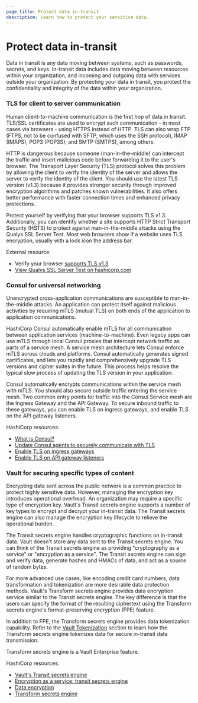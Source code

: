 ```yaml
---
page_title: Protect data in-transit
description: Learn how to protect your sensitive data.
---
```


# Protect data in-transit

Data in transit is any data moving between systems, such as passwords, secrets, and keys.
In-transit data includes data moving between resources within your organization, and incoming
and outgoing data with services outside your organization. By protecting your data in transit,
you protect the confidentiality and integrity of the data within your organization.

### TLS for client to server communication

Human client-to-machine communication is the first hop of data in transit.
TLS/SSL certificates are used to encrypt such communication - in most cases via browsers -  using HTTPS instead of HTTP.
TLS can also wrap FTP (FTPS, not to be confused with SFTP, which uses the SSH protocol), IMAP (IMAPS), POP3 (POP3S),
and SMTP (SMTPS), among others.

HTTP is dangerous because someone (man-in-the-middle) can intercept the traffic and insert malicious code before forwarding
it to the user's browser. The Transport Layer Security (TLS) protocol solves this problem by allowing the client to verify the identity of the server and allows the server to verify the identity of the client. You should use the latest TLS version (v1.3) because it provides stronger security through improved encryption algorithms and patches known vulnerabilities. It also offers better performance with faster connection times and enhanced privacy protections.

Protect yourself by verifying that your browser supports TLS v1.3.
Additionally, you can identify whether a site supports HTTP Strict Transport Security (HSTS)
to protect against man-in-the-middle attacks using the Qualys SSL Server Test.
Most web browsers show if a website uses TLS encryption, usually with a lock icon  the address bar.

External resource:
- Verify your browser [supports TLS v1.3](https://caniuse.com/tls1-3)
- [View Qualys SSL Server Test on hashicorp.com](https://www.ssllabs.com/analyze.html?d=hashicorp.com&latest)


### Consul for universal networking

Unencrypted cross-application communications are susceptible to man-in-the-middle attacks.
An application can protect itself against malicious activities by requiring mTLS (mutual TLS) on both ends
of the application to application communications.

HashiCorp Consul automatically enable mTLS for all communication between application
services (machine-to-machine). Even legacy apps can use mTLS through local Consul proxies that intercept network traffic
as parts of a service mesh. A service mesh architecture lets Consul enforce mTLS across clouds and platforms.
Consul automatically generates signed certificates, and lets you rapidly and comprehensively upgrade TLS versions
and cipher suites in the future. This process helps resolve the
typical slow process of updating the TLS version in your application.

Consul automatically encrypts communications within the service mesh with mTLS. You should also secure outside traffic entering the service mesh.
Two common entry points for traffic into the Consul Service mesh are the Ingress Gateway and the API Gateway.
To secure inbound traffic to these gateways, you can enable
TLS on ingress gateways,
and enable TLS on the API gateway listeners.

HashiCorp resources:
- [What is Consul?](/consul/docs/intro)
- [Update Consul agents to securely communicate with TLS](/consul/tutorials/archive/tls-encryption-secure-existing-datacenter)
- [Enable TLS on ingress gateways](/consul/docs/north-south/ingress-gateway#custom-tls-certificates-via-secret-discovery-service-sds)
- [Enable TLS on API gateway listeners](/consul/docs/api-gateway/configuration/gateway#listeners-tls)


### Vault for securing specific types of content

Encrypting data sent across the public network is a common practice to protect highly sensitive data.
However, managing the encryption key introduces operational overhead.
An organization may require a specific type of encryption key.
Vault's Transit secrets engine supports a number of key
types to encrypt and decrypt your in-transit data. The Transit secrets engine can also manage the encryption key lifecycle to relieve the operational burden.

The Transit secrets engine handles cryptographic functions on in-transit data.
Vault doesn't store any data sent to the Transit secrets engine. You can think of the Transit secrets engine as providing "cryptography as a service" or
"encryption as a service". The Transit secrets engine can sign and verify data,
generate hashes and HMACs of data, and act as a source of random bytes.

For more advanced use cases, like encoding credit card numbers, data transformation and tokenization
are more desirable data protection methods. Vault's Transform secrets engine provides data encryption
service similar to the Transit secrets engine. The key difference is that the users can specify the
format of the resulting ciphertext using the Transform secrets engine's format-preserving encryption (FPE) feature.

In addition to FPE, the Transform secrets engine provides data tokenization capability.
Refer to the [Vault Tokenization](#tokenize-critical-data) section to learn how the Transform secrets
engine tokenizes data for secure in-transit data transmission.

<Note>

 Transform secrets engine is a Vault Enterprise feature.

</Note>

HashiCorp resources:
- [Vault's Transit secrets engine](/vault/docs/secrets/transit) 
- [Encryption as a service: transit secrets engine](/vault/tutorials/encryption-as-a-service/eaas-transit)
- [Data encryption](/vault/tutorials/encryption-as-a-service)
- [Transform secrets engine](/vault/tutorials/adp/transform)
